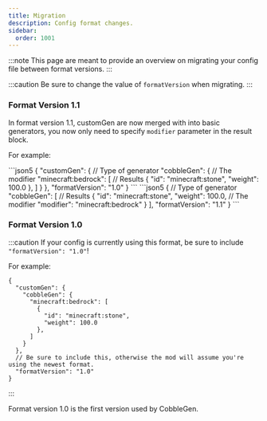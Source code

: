 ```yaml
---
title: Migration
description: Config format changes.
sidebar:
  order: 1001
---
```



:::note
This page are meant to provide an overview on migrating your config file between format versions.
:::

:::caution
Be sure to change the value of `formatVersion` when migrating.
:::

### Format Version 1.1

In format version 1.1, customGen are now merged with into basic generators, you now only need to specify `modifier` parameter in the result block.

For example:

<Tabs>
	<TabItem label="Format v1.0">
  ```json5
  {
    "customGen": {
      // Type of generator
      "cobbleGen": {
        // The modifier
        "minecraft:bedrock": [
          // Results
          {
            "id": "minecraft:stone",
            "weight": 100.0
          },
        ]
      }
    },
    "formatVersion": "1.0"
  }
  ```
  </TabItem>
	<TabItem label="Format v1.1">
  ```json5
  {
    // Type of generator
    "cobbleGen": [
      // Results
      {
        "id": "minecraft:stone",
        "weight": 100.0,
        // The modifier
        "modifier": "minecraft:bedrock"
      }
    ],
    "formatVersion": "1.1"
  }
  ```
  </TabItem>
</Tabs>

### Format Version 1.0

:::caution
If your config is currently using this format, be sure to include `"formatVersion": "1.0"`!

For example:

```json5
{
  "customGen": {
    "cobbleGen": {
      "minecraft:bedrock": [
        {
          "id": "minecraft:stone",
          "weight": 100.0
        },
      ]
    }
  },
  // Be sure to include this, otherwise the mod will assume you're using the newest format.
  "formatVersion": "1.0"
}
```
:::

Format version 1.0 is the first version used by CobbleGen.
